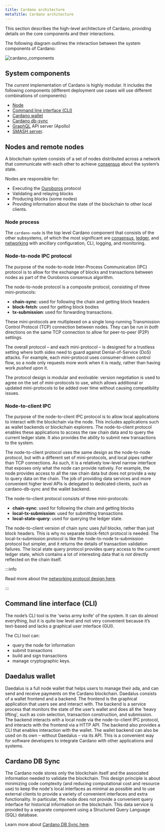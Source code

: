 ```yaml
---
title: Cardano architecture
metaTitle: Cardano architecture
---
```


This section describes the high-level architecture of Cardano, providing 
details on the core components and their interactions. 

The following diagram outlines the interaction between the system components of
Cardano:

![cardano_components](https://ucarecdn.com/3756645a-a4a2-4d2f-846a-e454bf7cba60/)

## System components

The _current_ implementation of Cardano is highly modular. It includes the
following components (different deployment use cases will use different
combinations of components):

- [Node](https://github.com/input-output-hk/cardano-node)
- [Command line interface (CLI)](https://github.com/IntersectMBO/cardano-cli)
- [Cardano wallet](https://github.com/input-output-hk/cardano-wallet)
- [Cardano db-sync](https://github.com/input-output-hk/cardano-db-sync)
- [GraphQL](https://github.com/input-output-hk/cardano-graphql) API server
  (Apollo)
- [SMASH server](https://github.com/IntersectMBO/cardano-db-sync/tree/master/cardano-smash-server).

## Nodes and remote nodes

A blockchain system consists of a set of nodes distributed across a network that
communicate with each other to achieve [consensus](/learn/consensus-explained) about the system’s state.

Nodes are responsible for:

- Executing the
  [Ouroboros](https://github.com/IntersectMBO/ouroboros-network?tab=readme-ov-file#ouroboros-network)
  protocol
- Validating and relaying blocks
- Producing blocks (some nodes)
- Providing information about the state of the blockchain to other local clients.

### Node process

The `cardano-node` is the top level Cardano component that consists of the other
subsystems, of which the most significant are [consensus](https://github.com/IntersectMBO/ouroboros-consensus?tab=readme-ov-file#ouroboros-consensus),
[ledger](https://github.com/IntersectMBO/cardano-ledger?tab=readme-ov-file#cardano-ledger),
and [networking](https://github.com/IntersectMBO/ouroboros-network?tab=readme-ov-file#ouroboros-network) with ancillary configuration, CLI, logging, and monitoring.

### Node-to-node IPC protocol

The purpose of the node-to-node Inter-Process Communication (IPC) protocol is to
allow for the exchange of blocks and transactions between nodes as part of the
Ouroboros consensus algorithm.

The node-to-node protocol is a composite protocol, consisting of three
mini-protocols:

- **chain-sync**: used for following the chain and getting block headers
- **block-fetch**: used for getting block bodies
- **tx-submission**: used for forwarding transactions.

These mini-protocols are multiplexed on a single long-running Transmission
Control Protocol (TCP) connection between nodes. They can be run in _both_
directions on the same TCP connection to allow for peer-to-peer (P2P) settings.

The overall protocol – and each mini-protocol – is designed for a trustless
setting where both sides need to guard against Denial-of-Service (DoS) attacks.
For example, each mini-protocol uses consumer-driven control flow, so a node
only requests more work when it is ready, rather than having work _pushed_ upon
it.

The protocol design is modular and evolvable: version negotiation is used to
agree on the set of mini-protocols to use, which allows additional or updated
mini-protocols to be added over time without causing compatibility issues.

### Node-to-client IPC

The purpose of the node-to-client IPC protocol is to allow local applications to
interact with the blockchain via the node. This includes applications such as
wallet backends or blockchain explorers. The node-to-client protocol enables
these applications to access the raw chain data and to query the current ledger
state. It also provides the ability to submit new transactions to the system.

The node-to-client protocol uses the same design as the node-to-node protocol,
but with a different set of mini-protocols, and local pipes rather than
TCP connections. As such, it is a relatively low-level narrow interface that
exposes only what the node can provide natively. For example, the node provides
access to all the raw chain data but does not provide a way to query data on the
chain. The job of providing data services and more convenient higher level APIs
is delegated to dedicated clients, such as cardano-db-sync and the wallet
backend.

The node-to-client protocol consists of three mini-protocols:

- **chain-sync**: used for following the chain and getting blocks
- **local-tx-submission**: used for submitting transactions
- **local-state-query**: used for querying the ledger state.

The node-to-client version of chain sync uses _full_ blocks, rather than just
block headers. This is why no separate block-fetch protocol is needed. The
local-tx-submission protocol is like the node-to-node tx-submission protocol but
simpler, and it returns the details of transaction validation failures. The
local state query protocol provides query access to the current ledger state,
which contains a lot of interesting data that is _not_ directly reflected on the
chain itself.

:::info

Read more about the [networking protocol design here](/explore-cardano/cardano-network/networking-protocol).

:::

## Command line interface (CLI)

The node’s CLI tool is the 'swiss army knife' of the system. It can do almost
everything, but it is quite low level and not very convenient because it’s
text-based and lacks a graphical user interface (GUI).

The CLI tool can:

- query the node for information
- submit transactions
- build and sign transactions
- manage cryptographic keys.

## Daedalus wallet

Daedalus is a full node wallet that helps users to manage their ada, and can
send and receive payments on the Cardano blockchain. Daedalus consists of a
wallet frontend and a backend. The frontend is the graphical application that
users see and interact with. The backend is a service process that monitors the
state of the user’s wallet and does all the 'heavy lifting', such as coin
selection, transaction construction, and submission. The backend interacts with
a local node via the node-to-client IPC protocol, and interacts with the
frontend via a HTTP API. The backend also provides a CLI that enables
interaction with the wallet. The wallet backend can also be used on its own
 – without Daedalus – via its API. This is a convenient way for software developers
to integrate Cardano with other applications and systems.

## Cardano DB Sync

The Cardano node stores only the blockchain itself and the associated information
needed to validate the blockchain. This design principle is about minimizing
code complexity (and reducing computational cost and resource use) to keep the
node's local interfaces as minimal as possible and to use external clients to
provide a variety of convenient interfaces and extra functionality. In
particular, the node does not provide a convenient query interface for
historical information on the blockchain. This data service is provided by a
separate component using a Structured Query Language (SQL) database.

Learn more about [Cardano DB Sync here](https://github.com/IntersectMBO/cardano-db-sync?tab=readme-ov-file#cardano-db-sync).
   
